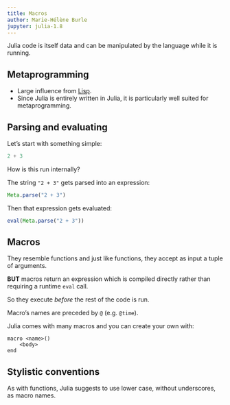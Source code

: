 ```yaml
---
title: Macros
author: Marie-Hélène Burle
jupyter: julia-1.8
---
```


:::{.def}

Julia code is itself data and can be manipulated by the language while it is running.

:::

## Metaprogramming

- Large influence from [Lisp](https://en.wikipedia.org/wiki/Lisp_(programming_language)).
- Since Julia is entirely written in Julia, it is particularly well suited for metaprogramming.

## Parsing and evaluating

Let's start with something simple:

```julia
2 + 3
```

How is this run internally?

The string `"2 + 3"` gets parsed into an expression:

```julia
Meta.parse("2 + 3")
```

Then that expression gets evaluated:

```julia
eval(Meta.parse("2 + 3"))
```

## Macros

They resemble functions and just like functions, they accept as input a tuple of arguments.

**BUT** macros return an expression which is compiled directly rather than requiring a runtime `eval` call.

So they execute *before* the rest of the code is run.

Macro's names are preceded by `@` (e.g. `@time`).

Julia comes with many macros and you can create your own with:

```.julia
macro <name>()
    <body>
end
```

## Stylistic conventions

As with functions, Julia suggests to use lower case, without underscores, as macro names.
